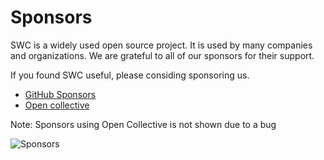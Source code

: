 # Sponsors

SWC is a widely used open source project. It is used by many companies and organizations. We are grateful to all of our sponsors for their support.

If you found SWC useful, please considing sponsoring us.

- [GitHub Sponsors](https://github.com/sponsors/swc-project)
- [Open collective](https://opencollective.com/swc)

Note: Sponsors using Open Collective is not shown due to a bug

![Sponsors](https://raw.githubusercontent.com/swc-project/swc-sponsor-images/main/sponsors.svg)

